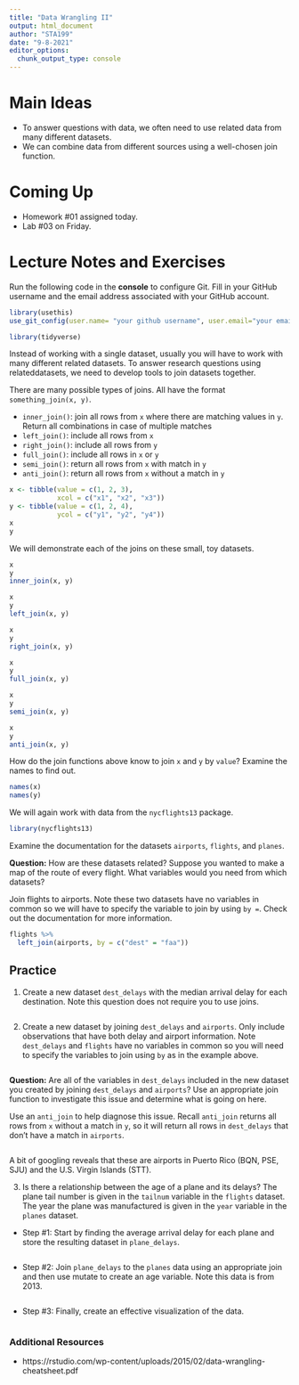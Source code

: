```yaml
---
title: "Data Wrangling II"
output: html_document
author: "STA199"
date: "9-8-2021"
editor_options: 
  chunk_output_type: console
---
```


# Main Ideas
- To answer questions with data, we often need to use related data from many different datasets.
- We can combine data from different sources using a well-chosen join function.

# Coming Up

- Homework #01 assigned today.
- Lab #03 on Friday.

# Lecture Notes and Exercises

Run the following code in the **console** to configure Git. Fill in your GitHub username and the email address associated with your GitHub account.

```r
library(usethis)
use_git_config(user.name= "your github username", user.email="your email")
```

```r
library(tidyverse)
```

Instead of working with a single dataset, usually you will have to work with many different related datasets. To answer research questions using relateddatasets, we need to develop tools to join datasets together.

There are many possible types of joins. All have the format 
`something_join(x, y)`.

- `inner_join()`: join all rows from `x` where there are matching values in `y`. 
Return all combinations in case of multiple matches
- `left_join()`: include all rows from `x`
- `right_join()`: include all rows from `y`
- `full_join()`: include all rows in `x` or `y`
- `semi_join()`: return all rows from `x` with match in `y`
- `anti_join()`: return all rows from `x` without a match in `y`

```r
x <- tibble(value = c(1, 2, 3),
            xcol = c("x1", "x2", "x3"))
y <- tibble(value = c(1, 2, 4),
            ycol = c("y1", "y2", "y4"))
x
y
```

We will demonstrate each of the joins on these small, toy datasets. 

```r
x
y
inner_join(x, y)
```

```r
x
y
left_join(x, y)
```

```r
x
y
right_join(x, y)
```

```r
x
y
full_join(x, y)
```

```r
x
y
semi_join(x, y)
```

```r
x
y
anti_join(x, y)
```

How do the join functions above know to join `x` and `y` by `value`? Examine the names to find out.

```r
names(x)
names(y)
```

We will again work with data from the `nycflights13` package.

```r
library(nycflights13)  
```

Examine the documentation for the datasets `airports`, `flights`, and `planes`.

**Question:** How are these datasets related? Suppose you wanted to make a map of the route of every flight. What variables would you need from which 
datasets?

Join flights to airports. Note these two datasets have no variables in common so we will have to specify the variable to join by using `by = `. Check out the documentation for more information.

```r
flights %>% 
  left_join(airports, by = c("dest" = "faa"))
```

## Practice

(1) Create a new dataset `dest_delays` with the median arrival delay for each destination. Note this question does not require you to use joins.

```r

```

(2) Create a new dataset by joining `dest_delays` and `airports`. Only include observations that have both delay and airport information. Note `dest_delays` and `flights` have no variables in common so you will need to specify the variables to join using `by` as in the example above.

```r

```

**Question:** Are all of the variables in `dest_delays` included in the new dataset you created by joining `dest_delays` and `airports`? Use an appropriate join function to investigate this issue and determine what is going on here.



Use an `anti_join` to help diagnose this issue. Recall `anti_join` returns all rows from `x` without a match in `y`, so it will return all rows in `dest_delays` that don't have a match in `airports`.

```r

```

A bit of googling reveals that these are airports in Puerto Rico (BQN, PSE, SJU) and the U.S. Virgin Islands (STT).

(3) Is there a relationship between the age of a plane and its delays? The plane tail number is given in the `tailnum` variable in the `flights` dataset. The year the plane was manufactured is given in the `year` variable in the `planes` dataset. 

- Step #1: Start by finding the average arrival delay for each plane and store the resulting dataset in `plane_delays`.

```r

```

- Step #2: Join `plane_delays` to the `planes` data using an appropriate join and then use mutate to create an age variable. Note this data is from 2013.

```r

```

- Step #3: Finally, create an effective visualization of the data.

```r

```

### Additional Resources

- https://rstudio.com/wp-content/uploads/2015/02/data-wrangling-cheatsheet.pdf
